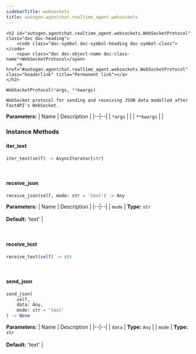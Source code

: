 ```yaml
---
sidebarTitle: websockets
title: autogen.agentchat.realtime_agent.websockets
---
```


    <h2 id="autogen.agentchat.realtime_agent.websockets.WebSocketProtocol" class="doc doc-heading">
        <code class="doc-symbol doc-symbol-heading doc-symbol-class"></code>
        <span class="doc doc-object-name doc-class-name">WebSocketProtocol</span>
        <a href="#autogen.agentchat.realtime_agent.websockets.WebSocketProtocol" class="headerlink" title="Permanent link"></a>
    </h2>

```python
WebSocketProtocol(*args, **kwargs)
```

    WebSocket protocol for sending and receiving JSON data modelled after FastAPI's WebSocket.

<b>Parameters:</b>
| Name | Description |
|--|--|
| `*args` |  |
| `**kwargs` |  |

### Instance Methods

<code class="doc-symbol doc-symbol-heading doc-symbol-method"></code>
#### iter_text
<a href="#autogen.agentchat.realtime_agent.websockets.WebSocketProtocol.iter_text" class="headerlink" title="Permanent link"></a>

```python
iter_text(self) -> AsyncIterator[str]
```

    

<br />

<code class="doc-symbol doc-symbol-heading doc-symbol-method"></code>
#### receive_json
<a href="#autogen.agentchat.realtime_agent.websockets.WebSocketProtocol.receive_json" class="headerlink" title="Permanent link"></a>

```python
receive_json(self, mode: str = 'text') -> Any
```

    

<b>Parameters:</b>
| Name | Description |
|--|--|
| `mode` | **Type:** `str`<br/><br/>**Default:** 'text' |

<br />

<code class="doc-symbol doc-symbol-heading doc-symbol-method"></code>
#### receive_text
<a href="#autogen.agentchat.realtime_agent.websockets.WebSocketProtocol.receive_text" class="headerlink" title="Permanent link"></a>

```python
receive_text(self) -> str
```

    

<br />

<code class="doc-symbol doc-symbol-heading doc-symbol-method"></code>
#### send_json
<a href="#autogen.agentchat.realtime_agent.websockets.WebSocketProtocol.send_json" class="headerlink" title="Permanent link"></a>

```python
send_json(
    self,
    data: Any,
    mode: str = 'text'
) -> None
```

    

<b>Parameters:</b>
| Name | Description |
|--|--|
| `data` | **Type:** `Any` |
| `mode` | **Type:** `str`<br/><br/>**Default:** 'text' |

<br />